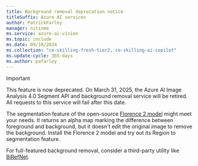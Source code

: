 ```yaml
---
title: Background removal deprecation notice
titleSuffix: Azure AI services
author: PatrickFarley
manager: nitinme
ms.service: azure-ai-vision
ms.topic: include
ms.date: 09/10/2024
ms.collection: "ce-skilling-fresh-tier2, ce-skilling-ai-copilot"
ms.update-cycle: 365-days
ms.author: pafarley
---
```


> [!IMPORTANT]
> This feature is now deprecated. On March 31, 2025, the Azure AI Image Analysis 4.0 Segment API and background removal service will be retired. All requests to this service will fail after this date.
>
> The segmentation feature of the open-source [Florence 2 model](https://huggingface.co/microsoft/Florence-2-large) might meet your needs. It returns an alpha map marking the difference between foreground and background, but it doesn't edit the original image to remove the background. Install the Florence 2 model and try out its Region to segmentation feature.
>
> For full-featured background removal, consider a third-party utility like [BiRefNet](https://github.com/ZhengPeng7/BiRefNet).